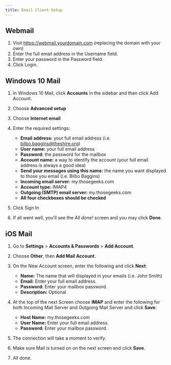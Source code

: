 ```yaml
---
title: Email Client Setup
---
```


## Webmail

1. Visit https://webmail.yourdomain.com (replacing the domain with your own)
2. Enter the full email address in the Username field.
3. Enter your password in the Password field.
4. Click Login.

## Windows 10 Mail

1. In Windows 10 Mail, click **Accounts** in the sidebar and then click Add Account.

2. Choose **Advanced setup**

3. Choose **Internet email**

4. Enter the required settings:

   - **Email address:** your full email address (i.e. bilbo.baggins@theshire.org)
   - **User name:** your full email address
   - **Password:** the password for the mailbox
   - **Account name:** a way to identify the account (your full email address is always a good idea)
   - **Send your messages using this name:** the name you want displayed to those you email (i.e. Bilbo Baggins)
   - **Incoming email server:** my.thosegeeks.com
   - **Account type:** IMAP4
   - **Outgoing (SMTP) email server:** my.thosegeeks.com
   - **All four checkboxes should be checked**

5. Click Sign In

6. If all went well, you'll see the _All done!_ screen and you may click **Done**.

## iOS Mail

1. Go to **Settings** > **Accounts & Passwords** > **Add Account**.

2. Choose **Other**, then **Add Mail Account**.

3. On the New Account screen, enter the following and click **Next**:

   - **Name:** The name that will displayed in your emails (i.e. John Smith)
   - **Email:** Enter your full email address.
   - **Password:** Enter your mailbox password.
   - **Description:** Optional

4. At the top of the next Screen choose **IMAP** and enter the following for both Incoming Mail Server and Outgoing Mail Server and click **Save**:

   - **Host Name:** my.thosegeeks.com
   - **User Name:** Enter your full email address.
   - **Password:** Enter your mailbox password.

5. The connection will take a moment to verify.

6. Make sure Mail is turned on on the next screen and click **Save**.

7. All done.

